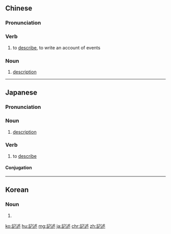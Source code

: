 {{also|记述}}
==Chinese==
{{zh-forms|s=记述}}

===Pronunciation===
{{zh-pron
|m=jìshù
|c=gei3 seot6
|mn=kì-su̍t
|cat=v,n
}}

===Verb===
{{zh-verb}}

# to [[describe]], to write an account of events

===Noun===
{{zh-noun}}

# [[description]]

----

==Japanese==
{{ja-kanjitab|き|じゅつ|yomi=o}}

===Pronunciation===
{{ja-pron|きじゅつ|y=o|dev=4}}

===Noun===
{{ja-noun|きじゅつ}}

# [[description]]

===Verb===
{{ja-verb-suru|きじゅつ}}

# to [[describe]]

====Conjugation====
{{ja-suru|きじゅつ}}

----

==Korean==
{{ko-hanjatab}}

===Noun===
{{ko-noun|hj|hangeul=기술}}

# {{hanja form of|기술|[[description]]}}

[[ko:記述]]
[[hu:記述]]
[[mg:記述]]
[[ja:記述]]
[[chr:記述]]
[[zh:記述]]
